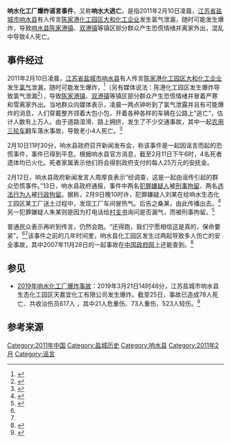 '''响水化工厂爆炸谣言事件'''，又称'''响水大逃亡'''，是指2011年2月10日凌晨，[[江苏省|江苏省]][[盐城市|盐城市]][[响水县|响水县]]有人传言[[陈家港化工园区|陈家港化工园区]][[大和化工企业|大和化工企业]]发生氯气泄漏，随时可能发生爆炸，导致[[响水县|响水县]][[陈家港镇|陈家港镇]]、[[双港镇_(响水县)|双港镇]]等镇区部分群众产生恐慌情绪并离家外出，混乱中导致4人死亡。

== 事件经过 ==

2011年2月10日凌晨，[[江苏省|江苏省]][[盐城市|盐城市]][[响水县|响水县]]有人传言[[陈家港化工园区|陈家港化工园区]][[大和化工企业|大和化工企业]]发生[[氯气|氯气]]泄漏，随时可能发生爆炸，<ref>{{cite web|author=羊城晚报|title=江苏响水政府证实爆炸系谣言 关联事件造成4人死亡|url=http://news.xinhuanet.com/politics/2011-02/11/c_121066403.htm|publisher=新华网|accessdate=2011-02-12|archive-date=2011-02-16|archive-url=https://web.archive.org/web/20110216024249/http://news.xinhuanet.com/politics/2011-02/11/c_121066403.htm|dead-url=no}}</ref>（另有媒体说法：陈港化工园区发生爆炸导致氯气泄漏<ref>{{cite web|author=CCTV|title=江苏响水：爆炸谣言引发数万人连夜逃命 4人死亡|url=http://news.cntv.cn/album/20110211/100001/pic_show_js.shtml#g=undefined&p=10211100005|publisher=CCTV|accessdate=2011-02-12|archive-date=2020-11-01|archive-url=https://web.archive.org/web/20201101000059/http://news.cntv.cn/album/20110211/100001/pic_show_js.shtml#g=undefined&p=10211100005|dead-url=no}}</ref>），导致[[陈家港镇|陈家港镇]]、[[双港镇_(响水县)|双港镇]]等镇区部分群众产生恐慌情绪并冒着严寒和雪离家外出。当地群众向媒体表示，凌晨一两点钟听到了氯气泄露并且有可能爆炸的消息，人们穿戴整齐领着大包小包，开着各种各样的车辆在公路上“逃亡”，估计人数有上万人。由于道路湿滑、路上拥挤，发生了不少交通事故，其中一起[[农用三轮车|农用三轮车]]翻车落水事故，导致老小4人死亡。<ref>{{Cite web|title=江苏响水爆炸谣言事件续:化工园曾发生数起事故|url=http://news.sina.com.cn/c/2011-02-15/020421953509.shtml|access-date=2021-06-03|work=新浪网新闻中心|archive-date=2021-06-03|archive-url=https://web.archive.org/web/20210603191120/http://news.sina.com.cn/c/2011-02-15/020421953509.shtml|dead-url=no}}</ref>

2月10日11时30分，响水县政府召开新闻发布会，称该事件是一起因谣言而起的恐慌事件，事件已得到平息。根据响水县官方消息，截至2月11日下午6时，4名死者遗体均已火化。死者家属表示他们将会得到政府支付的每人25万元的安抚金。

2月12日，响水县政府新闻发言人周厚良表示“经调查，这是一起由谣传引起的群众恐慌事件。”13日，响水县政府通报，事件中两名[[犯罪嫌疑人|犯罪嫌疑人]]被[[刑事拘留|刑事拘留]]、两名[[违法行为人|违法行为人]]被[[行政拘留|行政拘留]]。据称，2月9日晚10时许，犯罪嫌疑人刘某在给响水生态化工园区某工厂送土过程中，发现工厂车间冒热气。后告之桑某，由此传播出去。<ref name="a1">{{cite web|url=http://jsnews.jschina.com.cn/yc/201102/t642429.shtml|title=响水化工厂爆炸谣言事件还原:因车间冒热气引发|publisher=中国江苏网 来源：中国青年报|author=邢婷|date=2011-02-14|accessdate=2011-02-17|language=Zh-hans}}{{dead link|date=2017年12月 |bot=InternetArchiveBot |fix-attempted=yes }}</ref>另一犯罪嫌疑人朱某则是因为打电话给[[村支书|村支书]]询问是否漏气，而被刑事拘留。<ref name="a2">{{cite web|url=http://news.sohu.com/20110217/n279379893.shtml|title=江苏响水逃亡村民：如果再听到爆炸传言还会跑|publisher=搜狐网 来源：中国广播网|author=刘黎、刘海涛|date=2011年2月17日|accessdate=2011-02-17|language=Zh-hans|archive-date=2018-10-07|archive-url=https://web.archive.org/web/20181007205013/http://news.sohu.com/20110217/n279379893.shtml|dead-url=no}}</ref>

普通民众表示再听到传言，仍然会跑。“还得跑，我们宁愿相信这是真的，保命要紧”。<ref name="a1"/><ref name="a2"/>该事件之前的几年时间里，响水县化工园区发生过两起导致多人伤亡的安全事故，其中2007年11月28日的一起事故在[[中国政府网|中国政府网]]上还能查到。<ref>{{cite web|author=记者刘兆权、邓华宁|title=江苏省响水县一化工厂发生爆炸事故 已致7人死亡|url=http://www.gov.cn/yjgl/2007-11/28/content_818166.htm|publisher=中国政府网|accessdate=2011-02-12|date=2007年11月28日|archive-date=2012-08-03|archive-url=https://archive.today/20120803133934/http://www.gov.cn/yjgl/2007-11/28/content_818166.htm|dead-url=no}}</ref>

== 参见 ==
* [[2019年响水化工厂爆炸事故|2019年响水化工厂爆炸事故]]：2019年3月21日14时48分，江苏盐城市响水县生态化工园区天嘉宜化工有限公司发生爆炸。截至25日，事故已造成78人死亡、共收治伤员617人 ，其中21人危重伤、73人重伤，523人轻伤。<ref>{{Cite web|title=【权威发布】“3·21”响水天嘉宜公司爆炸事故死亡人数上升至64人|url=https://mp.weixin.qq.com/s/5YEUI4kqXjIvx-kGkC5nSw|work=news.sina.com.cn|date=2019-03-21|accessdate=2019-03-21|last=|author=|publisher=|archive-date=2019-09-15|archive-url=https://web.archive.org/web/20190915105446/https://mp.weixin.qq.com/s/5YEUI4kqXjIvx-kGkC5nSw|dead-url=no}}</ref>

==参考来源==
{{reflist}}

[[Category:2011年中国|Category:2011年中国]]
[[Category:盐城历史|Category:盐城历史]]
[[Category:响水县|Category:响水县]]
[[Category:2011年2月|Category:2011年2月]]
[[Category:谣言|Category:谣言]]